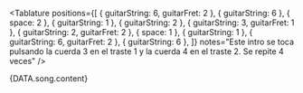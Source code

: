 <Tablature
  positions={[
    { guitarString: 6, guitarFret: 2 },
    { guitarString: 6 },
    { space: 2 },
    { guitarString: 1 },
    { guitarString: 2 },
    { guitarString: 3, guitarFret: 1 },
    { guitarString: 2, guitarFret: 2 },
    { space: 1 },
    { guitarString: 1 },
    { guitarString: 6, guitarFret: 2 },
    { guitarString: 6 },
  ]}
  notes="Este intro se toca pulsando la cuerda 3 en el traste 1 y la cuerda 4 en el traste 2. Se repite 4 veces"
/>

<Space size={6} />

<LyricsAndChords chords={DATA.song.chords}>{DATA.song.content}</LyricsAndChords>
